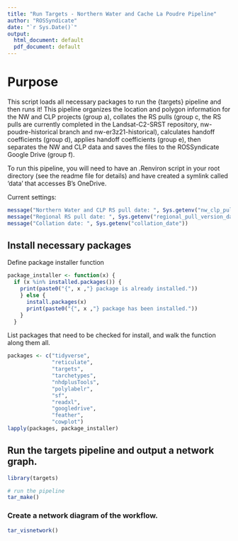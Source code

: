 ```yaml
---
title: "Run Targets - Northern Water and Cache La Poudre Pipeline"
author: "ROSSyndicate"
date: "`r Sys.Date()`"
output:
  html_document: default
  pdf_document: default
---
```


# Purpose

This script loads all necessary packages to run the {targets} pipeline and then
runs it! This pipeline organizes the location and polygon information for the NW
and CLP projects (group a), collates the RS pulls (group c, the RS pulls are 
currently completed in the Landsat-C2-SRST repository, nw-poudre-historical 
branch and nw-er3z21-historical), calculates handoff coefficients (group d),
applies handoff coefficients (group e), then separates the NW and CLP data and 
saves the files to the ROSSyndicate Google Drive (group f).

To run this pipeline, you will need to have an .Renviron script in your root 
directory (see the readme file for details) and have created a symlink called 'data' 
that accesses B's OneDrive. 

Current settings:
```r
message("Northern Water and CLP RS pull date: ", Sys.getenv("nw_clp_pull_version_date"))
message("Regional RS pull date: ", Sys.getenv("regional_pull_version_date"))
message("Collation date: ", Sys.getenv("collation_date"))
```

## Install necessary packages

Define package installer function

```r
package_installer <- function(x) {
  if (x %in% installed.packages()) {
    print(paste0("{", x ,"} package is already installed."))
    } else {
      install.packages(x)
      print(paste0("{", x ,"} package has been installed."))
    }
  }
```

List packages that need to be checked for install, and walk the function along them all.

```r
packages <- c("tidyverse",
              "reticulate",
              "targets",
              "tarchetypes",
              "nhdplusTools",
              "polylabelr",
              "sf",
              "readxl",
              "googledrive",
              "feather",
              "cowplot")
lapply(packages, package_installer)
```

## Run the targets pipeline and output a network graph.

```r
library(targets)

# run the pipeline
tar_make()

```

### Create a network diagram of the workflow.

```r
tar_visnetwork()
```
